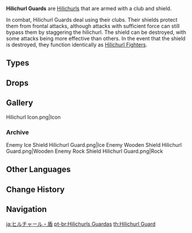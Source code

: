 {{Terminology Infobox
|image        = Enemy Wooden Shield Hilichurl Guard.png
|type         = Enemy Groups
|type2        = Hilichurls
}}
'''Hilichurl Guards''' are [[Hilichurls]] that are armed with a club and shield.

In combat, Hilichurl Guards deal {{Color|Physical DMG}} using their clubs. Their shields protect them from frontal attacks, although attacks with sufficient force can still bypass them by staggering the hilichurl. The shield can be destroyed, with some attacks being more effective than others. In the event that the shield is destroyed, they function identically as [[Hilichurl Fighter]]s.

==Types==
{{Enemies by Category List|Hilichurl Guards}}

==Drops==
{{Drops Table|type=Hilichurls}}

==Gallery==
<gallery>
Hilichurl Icon.png|Icon
</gallery>

===Archive===
<gallery>
Enemy Ice Shield Hilichurl Guard.png|Ice
Enemy Wooden Shield Hilichurl Guard.png|Wooden
Enemy Rock Shield Hilichurl Guard.png|Rock
</gallery>

==Other Languages==
{{Other Languages
|en      = Hilichurl Guard<ref group=•>Most languages do not have an equivalent of "Hilichurl Guard" and only refer to them as Hilichurls with a certain type of shield.</ref>
|th      = Hilichurl Guard
|id      = Hilichurl Guard
|pt      = Hilichurl Guarda
|pt_tl   = 
|tr      = Dağ Yabanisi Muhafızı
|tr_tl   = {{Lex|Hilichurl|tr}} Guard
|it      = Guardia Hilichurl
|it_tl   = 
}}

==Change History==
{{Change History|1.0}}

==Navigation==
{{Enemy Navbox|common}}

[[ja:ヒルチャール・盾]]
[[pt-br:Hilichurls Guardas]]
[[th:Hilichurl Guard]]